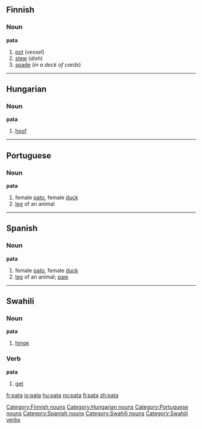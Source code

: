 ==Finnish==
{{Finnish index|pa}}

===Noun===
'''pata'''
# [[pot]] (''vessel'')
# [[stew]] (''dish'')
# [[spade]] (''in a deck of cards'')


----
==Hungarian==

===Noun===
'''pata'''

# [[hoof]]


----
==Portuguese==

===Noun===
'''pata''' {{f}}

# female [[pato]], female [[duck]]
# [[leg]] of an animal


----
==Spanish==

===Noun===
'''pata''' {{f}}
# female [[pato]], female [[duck]]
# [[leg]] of an animal; [[paw]]


----
==Swahili==

===Noun===
'''pata'''

# [[hinge]]

===Verb===
'''pata'''

# [[get]]

[[Category:Finnish nouns]]
[[Category:Hungarian nouns]]
[[Category:Portuguese nouns]]
[[Category:Spanish nouns]]
[[Category:Swahili nouns]]
[[Category:Swahili verbs]]

[[fr:pata]]
[[io:pata]]
[[hu:pata]]
[[no:pata]]
[[fi:pata]]
[[zh:pata]]